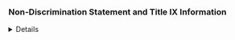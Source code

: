 ### Non-Discrimination Statement and Title IX Information

<details>

**Non-discrimination and Title IX policy**: In accordance with federal law, UK is committed to providing a safe learning, living, and working environment for all members of the University community. The University maintains a comprehensive program which protects all members from discrimination, harassment, and sexual misconduct. For complete information about UK's prohibition on discrimination and harassment on aspects such as race, color, ethnic origin, national origin, creed, religion, political belief, sex, and sexual orientation, please see [[the electronic version of *UK's Administrative Regulation 6:1* ("Policy on Discrimination and Harassment")]{.underline}](https://www.uky.edu/regs/ar6-1) (<https://www.uky.edu/regs/ar6-1>). In accordance with Title IX of the Education Amendments of 1972, the University prohibits discrimination and harassment on the basis of sex in academics, employment, and all of its programs and activities. Sexual misconduct is a form of sexual harassment in which one act is severe enough to create a hostile environment based on sex and is prohibited between members of the University community and shall not be tolerated. For more details, please see [[the electronic version of *Administrative Regulations 6:2* ("Policy and Procedures for Addressing and Resolving Allegations of Sexual Harassment Under Title IX and Other Forms of Sexual Misconduct")]{.underline}](https://www.uky.edu/regs/sites/www.uky.edu.regs/files/files/ar/ar_6.2-interim-final_08_14_20_1.pdf) ([https://www.uky.edu/regs/sites/www.uky.edu.regs/files/files/ar/ar_6.2-in\...](https://www.uky.edu/regs/sites/www.uky.edu.regs/files/files/ar/ar_6.2-interim-final_08_14_20_1.pdf)). Complaints regarding violations of University policies on discrimination, harassment, and sexual misconduct are handled by the Office of Institutional Equity and Equal Opportunity (Institutional Equity), which is located in 13 Main Building and can be reached by phone at (859) 257-8927. You can also visit [[Institutional Equity's website]{.underline}](https://www.uky.edu/eeo/) (<https://www.uky.edu/eeo>).

Faculty members are obligated to forward any report made by a student related to discrimination, harassment, and sexual misconduct to the Office of Institutional Equity. Students can confidentially report alleged incidences through the [[Violence Intervention and Prevention Center]{.underline}](https://www.uky.edu/vipcenter/) (<https://www.uky.edu/vipcenter>), [[Counseling Center]{.underline}](https://www.uky.edu/counselingcenter/) (<https://www.uky.edu/counselingcenter>), or [[University Health Service]{.underline}](https://ukhealthcare.uky.edu/university-health-service/student-health) (<https://ukhealthcare.uky.edu/university-health-service/student-health>).

Reports of discrimination, harassment, or sexual misconduct may be made via the [[Institutional Equity's website]{.underline}](https://www.uky.edu/eeo/) (<https://www.uky.edu/eeo>); at that site, click on "Make a Report" on the left-hand side of the page.

</details>
